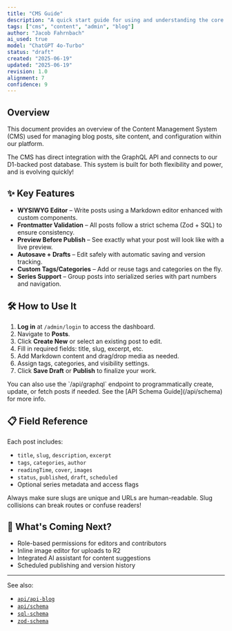 ```yaml
---
title: "CMS Guide"
description: "A quick start guide for using and understanding the core features of our custom content management system."
tags: ["cms", "content", "admin", "blog"]
author: "Jacob Fahrnbach"
ai_used: true
model: "ChatGPT 4o-Turbo"
status: "draft"
created: "2025-06-19"
updated: "2025-06-19"
revision: 1.0
alignment: 7
confidence: 9
---
```



## Overview

This document provides an overview of the Content Management System (CMS) used for managing blog posts, site content, and configuration within our platform.

<Aside type="note">The CMS has direct integration with the GraphQL API and connects to our D1-backed post database. This system is built for both flexibility and power, and is evolving quickly!</Aside>

## ✨ Key Features

- **WYSIWYG Editor** – Write posts using a Markdown editor enhanced with custom components.
- **Frontmatter Validation** – All posts follow a strict schema (Zod + SQL) to ensure consistency.
- **Preview Before Publish** – See exactly what your post will look like with a live preview.
- **Autosave + Drafts** – Edit safely with automatic saving and version tracking.
- **Custom Tags/Categories** – Add or reuse tags and categories on the fly.
- **Series Support** – Group posts into serialized series with part numbers and navigation.

## 🛠️ How to Use It

1. **Log in** at `/admin/login` to access the dashboard.
2. Navigate to **Posts**.
3. Click **Create New** or select an existing post to edit.
4. Fill in required fields: title, slug, excerpt, etc.
5. Add Markdown content and drag/drop media as needed.
6. Assign tags, categories, and visibility settings.
7. Click **Save Draft** or **Publish** to finalize your work.

<Aside type="tip">You can also use the `/api/graphql` endpoint to programmatically create, update, or fetch posts if needed. See the [API Schema Guide](/api/schema) for more info.</Aside>

## 📋 Field Reference

Each post includes:
- `title`, `slug`, `description`, `excerpt`
- `tags`, `categories`, `author`
- `readingTime`, `cover`, `images`
- `status`, `published`, `draft`, `scheduled`
- Optional series metadata and access flags

<Aside type="caution">Always make sure slugs are unique and URLs are human-readable. Slug collisions can break routes or confuse readers!</Aside>

## 🔮 What's Coming Next?

- Role-based permissions for editors and contributors
- Inline image editor for uploads to R2
- Integrated AI assistant for content suggestions
- Scheduled publishing and version history

---

See also:
- [`api/api-blog`](/api/api-blog)
- [`api/schema`](/api/schema)
- [`sql-schema`](/api/sql-schema)
- [`zod-schema`](/api/zod-schema)
